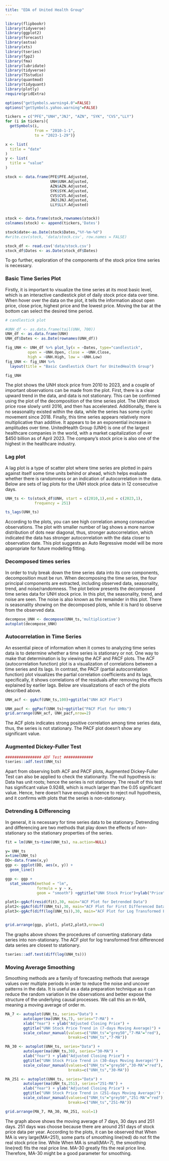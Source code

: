 ```yaml
---
title: "EDA of United Health Group"
---
```


```r
library(flipbookr)
library(tidyverse)
library(ggplot2)
library(forecast)
library(astsa) 
library(xts)
library(tseries)
library(fpp2)
library(fma)
library(lubridate)
library(tidyverse)
library(TSstudio)
library(quantmod)
library(tidyquant)
library(plotly)
require(gridExtra)

options("getSymbols.warning4.0"=FALSE)
options("getSymbols.yahoo.warning"=FALSE)

tickers = c("PFE","UNH","JNJ", "AZN", "SYK", "CVS","LLY")
for (i in tickers){
  getSymbols(i,
             from = "2010-1-1",
             to = "2023-1-29")}

x <- list(
  title = "date"
)
y <- list(
  title = "value"
)

stock <- data.frame(PFE$PFE.Adjusted,
                    UNH$UNH.Adjusted,
                    AZN$AZN.Adjusted,
                    SYK$SYK.Adjusted,
                    CVS$CVS.Adjusted,
                    JNJ$JNJ.Adjusted,
                    LLY$LLY.Adjusted)


stock <- data.frame(stock,rownames(stock))
colnames(stock) <- append(tickers,'Dates')

stock$date<-as.Date(stock$Dates,"%Y-%m-%d")
#write.csv(stock, 'data/stock.csv', row.names = FALSE)

stock_df <- read.csv('data/stock.csv')
stock_df$Dates <- as.Date(stock_df$Dates)
```

To go further, exploration of the components of the stock price time series is necessary.

### Basic Time Series Plot

Firstly, it is important to visualize the time series at its most basic level, which is an interactive candlestick plot of daily stock price data over time. When hover over the data on the plot, it tells the information about open price, close price, highest price and the lowest price. Moving the bar at the bottom can select the desired time period.

```r
# candlestick plot

#UNH_df <- as.data.frame(tail(UNH, 700))
UNH_df <- as.data.frame(UNH)
UNH_df$Dates <- as.Date(rownames(UNH_df))

fig_UNH <- UNH_df %>% plot_ly(x = ~Dates, type="candlestick",
          open = ~UNH.Open, close = ~UNH.Close,
          high = ~UNH.High, low = ~UNH.Low) 
fig_UNH <- fig_UNH %>% 
  layout(title = "Basic Candlestick Chart for UnitedHealth Group")

fig_UNH
```

The plot shows the UNH stock price from 2010 to 2023, and a couple of important observations can be made from the plot. First, there is a clear upward trend in the data, and data is not stationary. This can be confirmed using the plot of the decomposition of the time series plot. The UNH stock price rose slowly until 2016, and then has accelerated. Additionally, there is no seasonality existed within the data, while the series has some cyclic movement since 2018. Finally, this time series appears relatively more multiplicative than additive. It appears to be an exponential increase in amplitudes over time. UnitedHealth Group (UNH) is one of the largest healthcare companies in the world, with a market capitalization of over $450 billion as of April 2023. The company's stock price is also one of the highest in the healthcare industry.

### Lag plot

A lag plot is a type of scatter plot where time series are plotted in pairs against itself some time units behind or ahead, which helps evaluate whether there is randomness or an indication of autocorrelation in the data. Below are sets of lag plots for the UNH stock price data in 12 consecutive days.

```r
UNH_ts <- ts(stock_df$UNH, start = c(2010,1),end = c(2023,1),
             frequency = 251)

ts_lags(UNH_ts)
```

According to the plots, you can see high correlation among consecutive observations. The plot with smaller number of lag shows a more narrow distribution of dots near diagonal, thus, stronger autocorrelation, which indicated the data has stronger autocorrelation with the data closer to observation date. This plot suggests an Auto Regressive model will be more appropriate for future modelling fitting.

### Decomposed times series

In order to truly break down the time series data into its core components, decomposition must be run. When decomposing the time series, the four principal components are extracted, including observed data, seasonality, trend, and noise/randomness. The plot below presents the decomposed time series data for UNH stock price. In this plot, the seasonality, trend, and noise are seen. The noise is also known as the remainder in this plot. There is seasonality showing on the decomposed plots, while it is hard to observe from the observed data.

```r
decompose_UNH <- decompose(UNH_ts,'multiplicative')
autoplot(decompose_UNH)
```

### Autocorrelation in Time Series

An essential piece of information when it comes to analyzing time series data is to determine whether a time series is stationary or not. One way to make that determination is by viewing the ACF and PACF plots. The ACF (autocorrelation function) plot is a visualization of correlations between a time series and its lags. In contrast, the PACF (partial autocorrelation function) plot visualizes the partial correlation coefficients and its lags, specifically, it shows correlations of the residuals after removing the effects explained by earlier lags. Below are visualizations of each of the plots described above.

```r
UNH_acf <- ggAcf(UNH_ts,100)+ggtitle("UNH ACF Plot")

UNH_pacf <- ggPacf(UNH_ts)+ggtitle("PACF Plot for UHNs")
grid.arrange(UNH_acf, UNH_pacf,nrow=2)
```

The ACF plots indicates strong positive correlation among time series data, thus, the series is not stationary. The PACF plot doesn't show any significant value.

### Augmented Dickey-Fuller Test

```r
################ ADF Test #############
tseries::adf.test(UNH_ts)
```

Apart from observing both ACF and PACF plots, Augmented Dickey-Fuller Test can also be applied to check the stationarity. The null hypothesis is: Data has unit roots; hence the series is not stationary. The result of this test has significant value 0.9248, which is much larger than the 0.05 significant value. Hence, here doesn't have enough evidence to reject null hypothesis, and it confirms with plots that the series is non-stationary.

### Detrending & Differencing

In general, it is necessary for time series data to be stationary. Detrending and differencing are two methods that play down the effects of non-stationary so the stationary properties of the series.

```r
fit = lm(UNH_ts~time(UNH_ts), na.action=NULL) 

y= UNH_ts
x=time(UNH_ts)
DD<-data.frame(x,y)
ggp <- ggplot(DD, aes(x, y)) +           
  geom_line()

ggp <- ggp +                                     
  stat_smooth(method = "lm",
              formula = y ~ x,
              geom = "smooth") +ggtitle("UNH Stock Price")+ylab("Price")

plot1<-ggAcf(resid(fit),30, main="ACF Plot for Detrended Data") 
plot2<-ggAcf(diff(UNH_ts),30, main="ACF Plot for First Differenced Data") 
plot3<-ggAcf(diff(log(UNH_ts)),30, main="ACF Plot for Log Transformed First differenced Data") 


grid.arrange(ggp, plot1, plot2,plot3,nrow=4)
```

The graphs above shows the procedures of converting stationary data series into non-stationary. The ACF plot for log transformed first differenced data series are closest to stationary.

```r
tseries::adf.test(diff(log(UNH_ts)))
```

### Moving Average Smoothing

Smoothing methods are a family of forecasting methods that average values over multiple periods in order to reduce the noise and uncover patterns in the data. It is useful as a data preparation technique as it can reduce the random variation in the observations and better expose the structure of the underlying causal processes. We call this an m-MA, meaning a moving average of order m.

```r
MA_7 <- autoplot(UNH_ts, series="Data") +
        autolayer(ma(UNH_ts,7), series="7-MA") +
        xlab("Year") + ylab("Adjusted Closing Price") +
        ggtitle("UNH Stock Price Trend in (7-days Moving Average)") +
        scale_colour_manual(values=c("UNH_ts"="grey50","7-MA"="red"),
                            breaks=c("UNH_ts","7-MA"))

MA_30 <- autoplot(UNH_ts, series="Data") +
        autolayer(ma(UNH_ts,30), series="30-MA") +
        xlab("Year") + ylab("Adjusted Closing Price") +
        ggtitle("UNH Stock Price Trend in (30-days Moving Average)") +
        scale_colour_manual(values=c("UNH_ts"="grey50","30-MA"="red"),
                            breaks=c("UNH_ts","30-MA"))

MA_251 <- autoplot(UNH_ts, series="Data") +
        autolayer(ma(UNH_ts,251), series="251-MA") +
        xlab("Year") + ylab("Adjusted Closing Price") +
        ggtitle("UNH Stock Price Trend in (251-days Moving Average)") +
        scale_colour_manual(values=c("UNH_ts"="grey50","251-MA"="red"),
                            breaks=c("UNH_ts","251-MA"))

grid.arrange(MA_7, MA_30, MA_251, ncol=1)
```

The graph above shows the moving average of 7 days, 30 days and 251 days. 251 days was choose because there are around 251 days of stock price data per year. According to the plots, it can be observed that When MA is very large(MA=251), some parts of smoothing line(red) do not fit the real stock price line. While When MA is small(MA=7), the smoothing line(red) fits the real price line. MA-30 greatly fits the real price line. Therefore, MA-30 might be a good parameter for smoothing.
